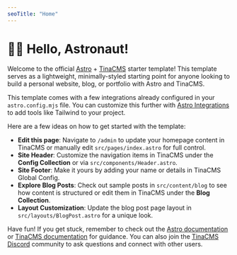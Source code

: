 ```yaml
---
seoTitle: "Home"
---
```


# 🧑‍🚀 Hello, Astronaut!

Welcome to the official [Astro](https://astro.build/) + [TinaCMS](https://tina.io/) starter template! This template serves as a lightweight, minimally-styled starting point for anyone looking to build a personal website, blog, or portfolio with Astro and TinaCMS.

This template comes with a few integrations already configured in your `astro.config.mjs` file. You can customize this further with [Astro Integrations](https://astro.build/integrations) to add tools like Tailwind to your project.

Here are a few ideas on how to get started with the template:

- **Edit this page**: Navigate to `/admin` to update your homepage content in TinaCMS or manually edit `src/pages/index.astro` for full control.
- **Site Header**: Customize the navigation items in TinaCMS under the **Config Collection** or via `src/components/Header.astro`.
- **Site Footer**: Make it yours by adding your name or details in TinaCMS Global Config.
- **Explore Blog Posts**: Check out sample posts in `src/content/blog` to see how content is structured or edit them in TinaCMS under the **Blog Collection**.
- **Layout Customization**: Update the blog post page layout in `src/layouts/BlogPost.astro` for a unique look.

Have fun! If you get stuck, remember to check out the [Astro documentation](https://docs.astro.build/en/getting-started/) or [TinaCMS documentation](https://tina.io/docs) for guidance. You can also join the [TinaCMS Discord](https://discord.com/invite/zumN63Ybpf) community to ask questions and connect with other users.
